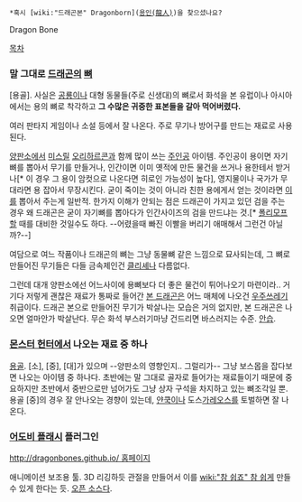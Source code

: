  *혹시 [wiki:"드래곤본" Dragonborn]([[용인#s-5|용인(龍人)]])을 찾으셨나요?

Dragon Bone

[[목차]]
=== 말 그대로 [[드래곤]]의 [[뼈]] ===
[용골]. 사실은 [[공룡]]이나 대형 동물들(주로 신생대)의 뼈로서 화석을 본 유럽이나 아시아에서는 용의 뼈로 착각하고 '''그 수많은 귀중한 표본들을 갈아 먹어버렸다.'''

여러 판타지 게임이나 소설 등에서 잘 나온다. 주로 무기나 방어구를 만드는 재료로 사용된다.

[[양판소]]에서 [[미스릴]] [[오리하르콘]]과 함께 많이 쓰는 [[주인공]] 아이템. 주인공이 용이면 자기 뼈를 뽑아서 무기를 만들거나, 인간이면 이미 옛적에 만든 물건을 쓰거나 용한테서 받거나[* 이 경우 그 용이 암컷으로 나온다면 히로인 가능성이 높다], 영지물이나 국가가 무대라면 용 잡아서 무장시킨다. 굳이 죽이는 것이 아니라 친한 용에게서 얻는 것이라면 [[이]]를 뽑아서 주는게 일반적. 한가지 이해가 안되는 점은 드래곤이 가지고 있던 검을 주는 경우 왜 드래곤은 굳이 자기뼈를 뽑아다가 인간사이즈의 검을 만드냐는 것.[* [[폴리모프]]할 때를 대비한 것일수도 하다. --어렸을때 빠진 이빨을 버리기 애매해서 그런건 아닐까?--]

여담으로 여느 작품이나 드래곤의 뼈는 그냥 동물뼈 같은 느낌으로 묘사되는데, 그 뼈로 만들어진 무기들은 다들 금속제인건 [[클리셰]]나 다름없다.

그런데 대개 양판소에선 어느사이에 용뼈보다 더 좋은 물건이 튀어나오기 마련이라..
거기다 저렇게 괜찮은 재료가 통짜로 들어간 [[본 드래곤]]은 어느 매체에 나오건 [[우주쓰레기]] 취급이다. 드래곤 본으로 만들어진 무기가 박살나는 모습은 거의 없지만, 본 드래곤은 나오면 얼마안가 박살난다. 무슨 화석 부스러기마냥 건드리면 바스러지는 수준. [[안습]].

=== [[몬스터 헌터]]에서 나오는 재료 중 하나 ===
[[용골]]. [소], [중], [대]가 있으며 --양판소의 영향인지.. 그럴리가-- 그냥 보스몹을 잡다보면 나오는 아이템 중 하나다. 초반에는 말 그대로 골자로 들어가는 재료들이기 때문에 중요하지만 초반에서 중반으로만 넘어가도 그냥 상자 구석을 차지하고 있는 뼈조각일 뿐. 용골 [중]의 경우 잘 안나오는 경향이 있는데, [[얀쿡]]이나 도스[[가레오스]]를 토벌하면 잘 나온다.

=== [[어도비 플래시]] 플러그인 ===
[[http://dragonbones.github.io/ 홈페이지]]

애니메이션 보조용 툴. 3D 리깅하듯 관절을 만들어서 이를 [[wiki:"참 쉽죠" 참 쉽게]] 만들 수 있게 한다는 듯. [[오픈 소스]]다.
